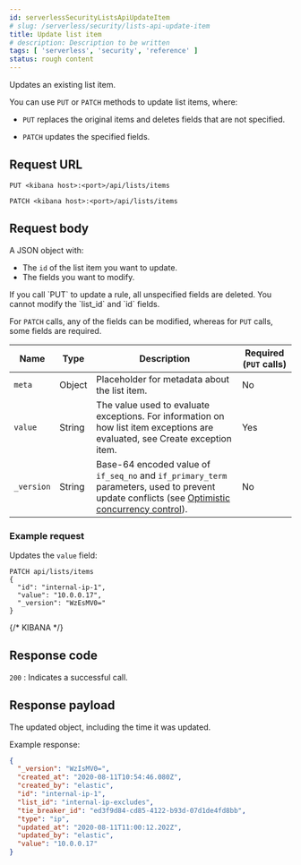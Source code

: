 ```yaml
---
id: serverlessSecurityListsApiUpdateItem
# slug: /serverless/security/lists-api-update-item
title: Update list item
# description: Description to be written
tags: [ 'serverless', 'security', 'reference' ]
status: rough content
---
```


<div id="lists-api-update-item"></div>

Updates an existing list item.

You can use `PUT` or `PATCH` methods to update list items, where:

* `PUT` replaces the original items and deletes fields that are not
    specified.

* `PATCH` updates the specified fields.

## Request URL

`PUT <kibana host>:<port>/api/lists/items`

`PATCH <kibana host>:<port>/api/lists/items`

## Request body

A JSON object with:

* The `id` of the list item you want to update.
* The fields you want to modify.

<DocCallOut title="Important" color="warning">
If you call `PUT` to update a rule, all unspecified fields are
deleted. You cannot modify the `list_id` and `id` fields.
</DocCallOut>

For `PATCH` calls, any of the fields can be modified, whereas for `PUT` calls,
some fields are required.

| Name | Type | Description | Required (`PUT` calls) |
|---|---|---|---|
| `meta` | Object | Placeholder for metadata about the list item. | No |
| `value` | String | The value used to evaluate exceptions. For information on how list item exceptions are evaluated, see <DocLink id="serverlessSecurityExceptionsApiCreateExceptionItem">Create exception item</DocLink>. | Yes |
| `_version` | String | Base-64 encoded value of `if_seq_no` and `if_primary_term` parameters, used to prevent update conflicts (see [Optimistic concurrency control](((ref))/optimistic-concurrency-control.html)). | No |

### Example request

Updates the `value` field:

```console
PATCH api/lists/items
{
  "id": "internal-ip-1",
  "value": "10.0.0.17",
  "_version": "WzEsMV0="
}
```
{/* KIBANA */}

## Response code

`200` 
    : Indicates a successful call.

## Response payload

The updated object, including the time it was updated.

Example response:

```json
{
  "_version": "WzIsMV0=",
  "created_at": "2020-08-11T10:54:46.080Z",
  "created_by": "elastic",
  "id": "internal-ip-1",
  "list_id": "internal-ip-excludes",
  "tie_breaker_id": "ed3f9d84-cd85-4122-b93d-07d1de4fd8bb",
  "type": "ip",
  "updated_at": "2020-08-11T11:00:12.202Z",
  "updated_by": "elastic",
  "value": "10.0.0.17"
}
```
